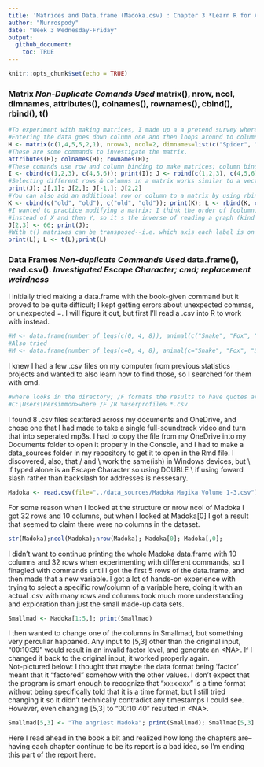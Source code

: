 ```yaml
---
title: 'Matrices and Data.frame (Madoka.csv) : Chapter 3 *Learn R for Applied Statistics : With Data Visualizations, Regressions, and Statistics*'
author: "Nurrospody"
date: "Week 3 Wednesday-Friday"
output:
  github_document:
    toc: TRUE
---
```


```r
knitr::opts_chunk$set(echo = TRUE)
```

### Matrix *Non-Duplicate Comands Used* matrix(), nrow, ncol, dimnames, attributes(), colnames(), rownames(), cbind(), rbind(), t()
```r
#To experiment with making matrices, I made up a a pretend survey where 6 people were asked if they liked or disliked 3 different animals.  Making this was clunky, however . . . there must be better ways to make tables and better uses of matrices.  Row is the X axis and Column is the Y axis.  
#Entering the data goes down column one and then loops around to column two, instead of across row one and then looping to row two.
H <- matrix(c(1,4,5,5,2,1), nrow=3, ncol=2, dimnames=list(c("Spider", "Fox", "Dog"), c("Likes the Animal", "Dislikes the Animal"))); print(H)
#These are some commands to investigate the matrix.
attributes(H); colnames(H); rownames(H);
#These comands use row and column binding to make matrices; column binding makes the values travel down and then loop to the next column; row binding makes the values travel across the rows and then loop down to the next column.
I <- cbind(c(1,2,3), c(4,5,6)); print(I); J <- rbind(c(1,2,3), c(4,5,6)); print(J);
#Selecting different rows & columns in a matrix works similar to a vector, but if the comma is before the number it selects the relevant column.  If the comma is AFTER the number it selects the relevant row.
print(J); J[,1]; J[2,]; J[-1,]; J[2,2]
#You can also add an additional row or column to a matrix by using rbind or cbind respectfully; the technique taught in the book technically makes a whole new variable.
K <- cbind(c("old", "old"), c("old", "old")); print(K); L <- rbind(K, c("new", "new")); print(L)
#I wanted to practice modifying a matrix: I think the order of [column, row] confuses me since it's going Y and then X for reading,  
#instead of X and then Y, so it's the inverse of reading a graph (kind of, this isn't meant to analogy with a graph, but figuring out why I was confused is helpful.)
J[2,3] <- 66; print(J);
#With t() matrixes can be transposed--i.e. which axis each label is on is switched. 
print(L); L <- t(L);print(L)
```
### Data Frames *Non-duplicate Commands Used* data.frame(), read.csv(). *Investigated Escape Character; cmd; replacement weirdness*

I initially tried making a data.frame with the book-given command but it
proved to be quite difficult; I kept getting errors about unexpected
commas, or unexpected =. I will figure it out, but first I’ll read a
.csv into R to work with instead.

``` r
#M <- data.frame(number_of_legs(c(0, 4, 8)), animal(c("Snake", "Fox", "Spider")), Does_Riley_Like_it?(c("good", "good", "AAAAAAAA")); print(M);
#Also tried
#M <- data.frame(number_of_legs(c=0, 4, 8), animal(c="Snake", "Fox", "Spider"), Does_Riley_Like_it?(c="good", "good", "AAAAAAAA")); print(M);
```
I knew I had a few .csv files on my computer from previous statistics
projects and wanted to also learn how to find those, so I searched for
them with cmd.

``` r
#where looks in the directory; /F formats the results to have quotes around them, /R Recursive looks into ALL directories, * is a wildcard that can include anything before the .csv result.
#C:\Users\Persimmon>where /F /R %userprofile% *.csv
```

I found 8 .csv files scattered across my documents and OneDrive, and
chose one that I had made to take a single full-soundtrack video and
turn that into seperated mp3s. I had to copy the file from my OneDrive
into my Documents folder to open it properly in the Console, and I had
to make a data\_sources folder in my repository to get it to open in the
Rmd file. I discovered, also, that / and \\ work the same(ish) in
Windows devices, but \\ if typed alone is an Escape Character so using
DOUBLE \\ if using foward slash rather than backslash for addresses is
nessesary.

``` r
Madoka <- read.csv(file="../data_sources/Madoka Magika Volume 1-3.csv"); print(Madoka);
```

For some reason when I looked at the structure or nrow ncol of Madoka I
got 32 rows and 10 columns, but when I looked at Madoka\[0\] I got a
result that seemed to claim there were no columns in the dataset.

``` r
str(Madoka);ncol(Madoka);nrow(Madoka); Madoka[0]; Madoka[,0];
```

I didn’t want to continue printing the whole Madoka data.frame with 10
columns and 32 rows when experimenting with different commands, so I
finagled with commands until I got the first 5 rows of the data.frame,
and then made that a new variable. I got a lot of hands-on experience
with trying to select a specific row/column of a variable here, doing it
with an actual .csv with many rows and columns took much more
understanding and exploration than just the small made-up data sets.

``` r
Smallmad <- Madoka[1:5,]; print(Smallmad)
```

I then wanted to change one of the columns in Smallmad, but something
very perculiar happaned. Any input to [5,3] other than the original
input, “00:10:39” would result in an invalid factor level, and generate
an \<NA\>. If I changed it back to the original input, it worked
properly again.  
Not-pictured below: I thought that maybe the data format being ‘factor’
meant that it “factored” somehow with the other values. I don’t expect
that the program is smart enough to recognize that “xx:xx:xx” is a time
format without being specifically told that it is a time format, but I
still tried changing it so it didn’t technically contradict any
timestamps I could see. However, even changing [5,3] to “00:10:40”
resulted in \<NA\>.

``` r
Smallmad[5,3] <- "The angriest Madoka"; print(Smallmad); Smallmad[5,3] <- "00:10:39"; print(Smallmad);
```

Here I read ahead in the book a bit and realized how long the chapters are--having each chapter continue to be its report is a bad idea, so I'm ending this part of the report here.